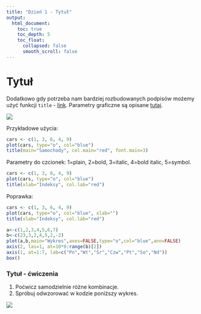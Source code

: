 ```yaml
---
title: "Dzień 1 - Tytuł"
output:
  html_document:
    toc: true
    toc_depth: 5
    toc_float:
      collapsed: false
      smooth_scroll: false
---
```

<style type="text/css">
.title {
  display: none;
}

.table {
    width:70%;
}

#getting-started img {
  margin-right: 10px;
}

</style>



# Tytuł



Dodatkowo gdy potrzeba nam bardziej rozbudowanych podpisów możemy użyć funkcji `title` - [link](https://www.rdocumentation.org/packages/graphics/versions/3.5.1/topics/title). Parametry graficzne są opisane [tutaj](https://www.rdocumentation.org/packages/graphics/versions/3.5.1/topics/par).

![](rys4.png)

Przykładowe użycia:
```r
cars <- c(1, 3, 6, 4, 9)
plot(cars, type="o", col="blue")
title(main="Samochody", col.main="red", font.main=3)
```

Parametry do czcionek: 1=plain, 2=bold, 3=italic, 4=bold italic, 5=symbol.

```r
cars <- c(1, 3, 6, 4, 9)
plot(cars, type="o", col="blue")
title(xlab="Indeksy", col.lab="red")
```

Poprawka:
```r
cars <- c(1, 3, 6, 4, 9)
plot(cars, type="o", col="blue", xlab="")
title(xlab="Indeksy", col.lab="red")
```

```r
a<-c(1,2,3,4,5,6,7)
b<-c(23,3,2,4,5,2,-2)
plot(a,b,main="Wykres",axes=FALSE,type="o",col="blue",ann=FALSE)
axis(2, las=1, at=10*0:range(b)[2])
axis(1, at=1:7, lab=c("Pn","Wt","Śr","Czw","Pt","So","Nd"))
box()
```

### Tytuł - ćwiczenia

1. Poćwicz samodzielnie różne kombinacje.
2. Spróbuj odwzorować w kodzie poniższy wykres.

![](w1.png)